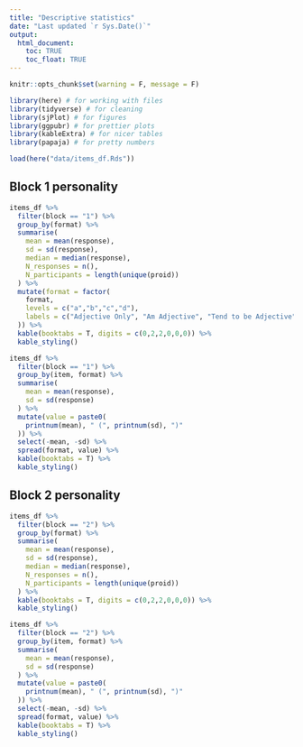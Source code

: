 ```yaml
---
title: "Descriptive statistics"
date: "Last updated `r Sys.Date()`"
output: 
  html_document:
    toc: TRUE
    toc_float: TRUE
---
```



```r
knitr::opts_chunk$set(warning = F, message = F)
```

```r
library(here) # for working with files
library(tidyverse) # for cleaning
library(sjPlot) # for figures
library(ggpubr) # for prettier plots
library(kableExtra) # for nicer tables
library(papaja) # for pretty numbers
```

```r
load(here("data/items_df.Rds"))
```

## Block 1 personality


```r
items_df %>%
  filter(block == "1") %>% 
  group_by(format) %>%
  summarise(
    mean = mean(response),
    sd = sd(response),
    median = median(response),
    N_responses = n(),
    N_participants = length(unique(proid))
  ) %>%
  mutate(format = factor(
    format,
    levels = c("a","b","c","d"),
    labels = c("Adjective Only", "Am Adjective", "Tend to be Adjective", "I am someone who tends to be Adjective")
  )) %>% 
  kable(booktabs = T, digits = c(0,2,2,0,0,0)) %>%
  kable_styling()
```


```r
items_df %>%
  filter(block == "1") %>% 
  group_by(item, format) %>%
  summarise(
    mean = mean(response),
    sd = sd(response)
  ) %>% 
  mutate(value = paste0(
    printnum(mean), " (", printnum(sd), ")"
  )) %>%
  select(-mean, -sd) %>%
  spread(format, value) %>% 
  kable(booktabs = T) %>%
  kable_styling()
```

## Block 2 personality


```r
items_df %>%
  filter(block == "2") %>% 
  group_by(format) %>%
  summarise(
    mean = mean(response),
    sd = sd(response),
    median = median(response),
    N_responses = n(),
    N_participants = length(unique(proid))
  ) %>%
  kable(booktabs = T, digits = c(0,2,2,0,0,0)) %>%
  kable_styling()
```


```r
items_df %>%
  filter(block == "2") %>%
  group_by(item, format) %>%
  summarise(
    mean = mean(response),
    sd = sd(response)
  ) %>% 
  mutate(value = paste0(
    printnum(mean), " (", printnum(sd), ")"
  )) %>%
  select(-mean, -sd) %>%
  spread(format, value) %>% 
  kable(booktabs = T) %>%
  kable_styling()
```

